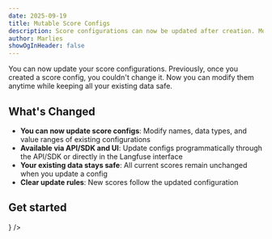 ```yaml
---
date: 2025-09-19
title: Mutable Score Configs
description: Score configurations can now be updated after creation. Modify existing configs via API/SDK and UI while keeping all your data safe.
author: Marlies
showOgInHeader: false
---
```



<ChangelogHeader />

You can now update your score configurations. Previously, once you created a score config, you couldn't change it. Now you can modify them anytime while keeping all your existing data safe.

## What's Changed

- **You can now update score configs**: Modify names, data types, and value ranges of existing configurations
- **Available via API/SDK and UI**: Update configs programmatically through the API/SDK or directly in the Langfuse interface
- **Your existing data stays safe**: All current scores remain unchanged when you update a config
- **Clear update rules**: New scores follow the updated configuration

## Get started


<Cards num={1}>
  <Card title="Score Config Management Documentation" href="/faq/all/manage-score-configs" icon={<Book />} />
</Cards>
